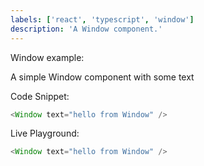 ```yaml
---
labels: ['react', 'typescript', 'window']
description: 'A Window component.'
---
```



Window example:

A simple Window component with some text

Code Snippet:
```js
<Window text="hello from Window" />
```


Live Playground:
```js live
<Window text="hello from Window" />
```
